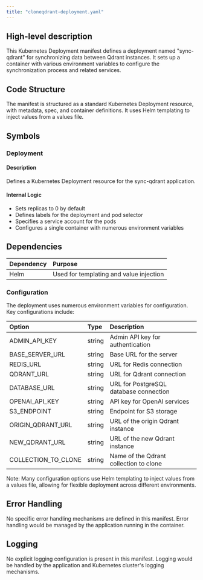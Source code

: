 ```yaml
---
title: "cloneqdrant-deployment.yaml"
---
```


## High-level description
This Kubernetes Deployment manifest defines a deployment named "sync-qdrant" for synchronizing data between Qdrant instances. It sets up a container with various environment variables to configure the synchronization process and related services.

## Code Structure
The manifest is structured as a standard Kubernetes Deployment resource, with metadata, spec, and container definitions. It uses Helm templating to inject values from a values file.

## Symbols

### Deployment
#### Description
Defines a Kubernetes Deployment resource for the sync-qdrant application.

#### Internal Logic
- Sets replicas to 0 by default
- Defines labels for the deployment and pod selector
- Specifies a service account for the pods
- Configures a single container with numerous environment variables

## Dependencies
| Dependency | Purpose |
|:-----------|:--------|
| Helm | Used for templating and value injection |

### Configuration
The deployment uses numerous environment variables for configuration. Key configurations include:

| Option | Type | Description |
|:-------|:-----|:------------|
| ADMIN_API_KEY | string | Admin API key for authentication |
| BASE_SERVER_URL | string | Base URL for the server |
| REDIS_URL | string | URL for Redis connection |
| QDRANT_URL | string | URL for Qdrant connection |
| DATABASE_URL | string | URL for PostgreSQL database connection |
| OPENAI_API_KEY | string | API key for OpenAI services |
| S3_ENDPOINT | string | Endpoint for S3 storage |
| ORIGIN_QDRANT_URL | string | URL of the origin Qdrant instance |
| NEW_QDRANT_URL | string | URL of the new Qdrant instance |
| COLLECTION_TO_CLONE | string | Name of the Qdrant collection to clone |

Note: Many configuration options use Helm templating to inject values from a values file, allowing for flexible deployment across different environments.

## Error Handling
No specific error handling mechanisms are defined in this manifest. Error handling would be managed by the application running in the container.

## Logging
No explicit logging configuration is present in this manifest. Logging would be handled by the application and Kubernetes cluster's logging mechanisms.